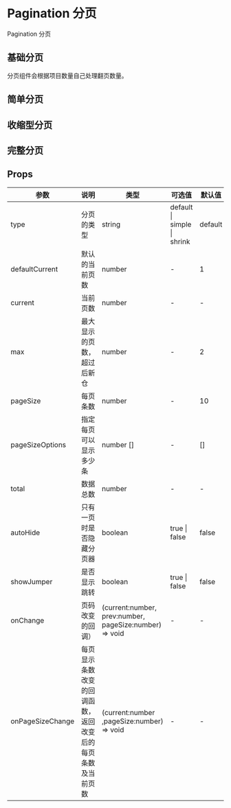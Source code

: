 # Pagination 分页

Pagination 分页

## 基础分页

分页组件会根据项目数量自己处理翻页数量。


<DemoBase />

## 简单分页


<DemoEasy />

## 收缩型分页


<DemoShrink />

## 完整分页


<DemoIntack />

## Props

| 参数             | 说明                                                       | 类型                                                   | 可选值                      | 默认值  |
| ---------------- | ---------------------------------------------------------- | ------------------------------------------------------ | --------------------------- | ------- |
| type             | 分页的类型                                                 | string                                                 | default \| simple \| shrink | default |
| defaultCurrent   | 默认的当前页数                                             | number                                                 | -                           | 1       |
| current          | 当前页数                                                   | number                                                 | -                           | -       |
| max              | 最大显示的页数，超过后新仓                                 | number                                                 | -                           | 2       |
| pageSize         | 每页条数                                                   | number                                                 | -                           | 10      |
| pageSizeOptions  | 指定每页可以显示多少条                                     | number []                                              | -                           | []      |
| total            | 数据总数                                                   | number                                                 | -                           | -       |
| autoHide         | 只有一页时是否隐藏分页器                                   | boolean                                                | true \| false               | false   |
| showJumper       | 是否显示跳转                                               | boolean                                                | true \| false               | false   |
| onChange         | 页码改变的回调）                                           | (current:number, prev:number, pageSize:number) => void | -                           | -       | - |
| onPageSizeChange | 每页显示条数改变的回调函数，返回改变后的每页条数及当前页数 | (current:number ,pageSize:number) => void              | -                           | -       | - |
